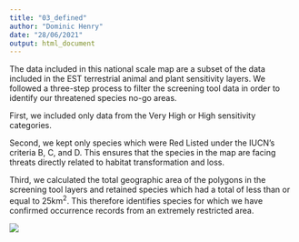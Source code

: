 ```yaml
---
title: "03_defined"
author: "Dominic Henry"
date: "28/06/2021"
output: html_document
---
```


The data included in this national scale map are a subset of the data included in the EST terrestrial animal and plant sensitivity layers. We followed a three-step process to filter the screening tool data in order to identify our threatened species no-go areas.

First, we included only data from the Very High or High sensitivity categories.

Second, we kept only species which were Red Listed under the IUCN's criteria B, C, and D. This ensures that the species in the map are facing threats directly related to habitat transformation and loss.

Third, we calculated the total geographic area of the polygons in the screening tool layers and retained species which had a total of less than or equal to 25km^2^. This therefore identifies species for which we have confirmed occurrence records from an extremely restricted area.

![](data_input/Infographic_clipped.png)

